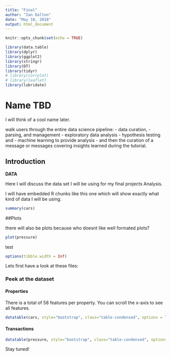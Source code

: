 ```yaml
---
title: "Final"
author: "Ian Dalton"
date: "May 18, 2018"
output: html_document
---
```


```r
knitr::opts_chunk$set(echo = TRUE)

library(data.table)
library(dplyr)
library(ggplot2)
library(stringr)
library(DT)
library(tidyr)
# library(corrplot)
# library(leaflet)
library(lubridate)
```

# Name TBD
I will think of a cool name later.  

walk users through the entire data science pipeline:
- data curation,
- parsing, and management
- exploratory data analysis
- hypothesis testing and
- machine learning to provide analysis
- and then the curation of a message or messages covering insights learned during the tutorial.


## Introduction  

**DATA**

Here I will discuss the data set I will be using for my final projects Analysis.

I will have embedded R chunks like this one which will show exactly what kind of data I will be using.

```r
summary(cars)
```

##Plots

there will also be plots because who doesnt like well formated plots?  

```r
plot(pressure)
```

test 

```r
options(tibble.width = Inf)
```


Lets first have a look at these files:

### Peek at the dataset {.tabset}

#### Properties
There is a total of 58 features per property. You can scroll the x-axis to see all features.

```r
datatable(cars, style="bootstrap", class="table-condensed", options = list(dom = 'tp',scrollX = TRUE))
```

#### Transactions

```r
datatable(pressure, style="bootstrap", class="table-condensed", options = list(dom = 'tp'))
```


Stay tuned!